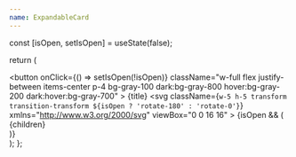 ```yaml
---
name: ExpandableCard
---
```


  const [isOpen, setIsOpen] = useState(false);

  return (
    <div className="rounded-md border border-gray-300 dark:border-gray-600 shadow-sm m-4 max-w-2xl">
      <button
        onClick={() => setIsOpen(!isOpen)}
        className="w-full flex justify-between items-center p-4 bg-gray-100 dark:bg-gray-800 hover:bg-gray-200 dark:hover:bg-gray-700"
      >
        <span className="text-md font-semibold">{title}</span>
        <svg
          className={`w-5 h-5 transform transition-transform ${isOpen ? 'rotate-180' : 'rotate-0'}`}
          xmlns="http://www.w3.org/2000/svg"
          viewBox="0 0 16 16"
        >
          <path
            fill="currentColor"
            fillRule="evenodd"
            d="M1.646 4.646a.5.5 0 0 1 .708 0L8 10.293l5.646-5.647a.5.5 0 0 1 .708.708l-6 6a.5.5 0 0 1-.708 0l-6-6a.5.5 0 0 1 0-.708z"
          />
        </svg>
      </button>
      {isOpen && (
        <div className="p-4 border-t border-gray-300 dark:border-gray-600 bg-white dark:bg-gray-900">
          {children}
        </div>
      )}
    </div>
  );
};